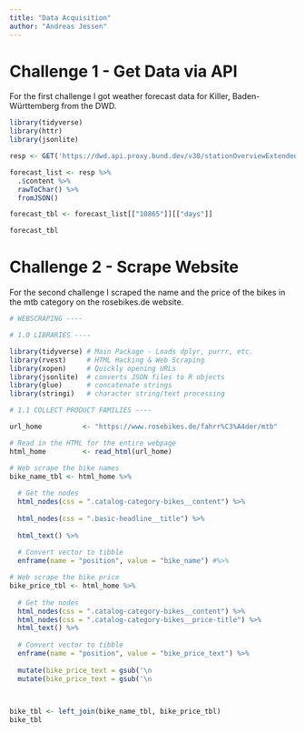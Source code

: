 ```yaml
---
title: "Data Acquisition"
author: "Andreas Jessen"
---
```


# Challenge 1 - Get Data via API

For the first challenge I got weather forecast data for Killer, Baden-Württemberg from the DWD.

```r
library(tidyverse)
library(httr)
library(jsonlite)

resp <- GET('https://dwd.api.proxy.bund.dev/v30/stationOverviewExtended?stationIds=10865')

forecast_list <- resp %>% 
  .$content %>% 
  rawToChar() %>% 
  fromJSON()

forecast_tbl <- forecast_list[["10865"]][["days"]]

forecast_tbl
```

# Challenge 2 - Scrape Website

For the second challenge I scraped the name and the price of the bikes in the mtb category on the rosebikes.de website.

```r
# WEBSCRAPING ----

# 1.0 LIBRARIES ----

library(tidyverse) # Main Package - Loads dplyr, purrr, etc.
library(rvest)     # HTML Hacking & Web Scraping
library(xopen)     # Quickly opening URLs
library(jsonlite)  # converts JSON files to R objects
library(glue)      # concatenate strings
library(stringi)   # character string/text processing

# 1.1 COLLECT PRODUCT FAMILIES ----

url_home          <- "https://www.rosebikes.de/fahrr%C3%A4der/mtb"

# Read in the HTML for the entire webpage
html_home         <- read_html(url_home)

# Web scrape the bike names
bike_name_tbl <- html_home %>%
  
  # Get the nodes
  html_nodes(css = ".catalog-category-bikes__content") %>%
  
  html_nodes(css = ".basic-headline__title") %>%
  
  html_text() %>%
  
  # Convert vector to tibble
  enframe(name = "position", value = "bike_name") #%>%

# Web scrape the bike price
bike_price_tbl <- html_home %>%
  
  # Get the nodes
  html_nodes(css = ".catalog-category-bikes__content") %>%
  html_nodes(css = ".catalog-category-bikes__price-title") %>%
  html_text() %>%
  
  # Convert vector to tibble
  enframe(name = "position", value = "bike_price_text") %>%
  
  mutate(bike_price_text = gsub('\n                                                ab ', '', bike_price_text)) %>%
  mutate(bike_price_text = gsub('\n                                            ', '', bike_price_text))

  

bike_tbl <- left_join(bike_name_tbl, bike_price_tbl)
bike_tbl
```
